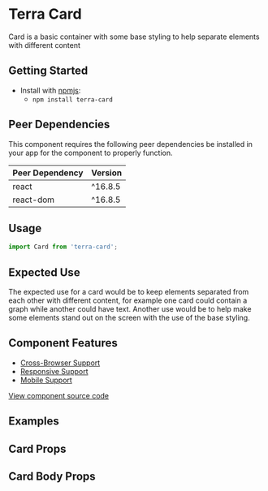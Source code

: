 


<Badge />

# Terra Card

Card is a basic container with some base styling to help separate elements with different content

## Getting Started

- Install with [npmjs](https://www.npmjs.com):
  - `npm install terra-card`

<!-- AUTO-GENERATED-CONTENT:START Peer Dependencies -->
## Peer Dependencies

This component requires the following peer dependencies be installed in your app for the component to properly function.

| Peer Dependency | Version |
|-|-|
| react | ^16.8.5 |
| react-dom | ^16.8.5 |

<!-- AUTO-GENERATED-CONTENT:END -->

## Usage

```jsx
import Card from 'terra-card';
```

## Expected Use

The expected use for a card would be to keep elements separated from each other with different content, for example one card could contain a graph while another could have text. Another use would be to help make some elements stand out on the screen with the use of the base styling.


## Component Features

 * [Cross-Browser Support](https://engineering.cerner.com/terra-ui/contributing/terra-ui/component-standards#cross-browser-support)
 * [Responsive Support](https://engineering.cerner.com/terra-ui/contributing/terra-ui/component-standards#responsive-support)
 * [Mobile Support](https://engineering.cerner.com/terra-ui/contributing/terra-ui/component-standards#mobile-support)

[View component source code](https://github.com/cerner/terra-core/tree/master/packages/terra-card)

## Examples
<CardDefault />
<CardRaised />
<CardPadding />
<CardPaddingVertical />
<CardPaddingHorizontal />
<CardPaddingHR />
<CardContentCentered />
<CardVisuallyHiddenText />

## Card Props
<CardPropsTable />

## Card Body Props
<CardBodyPropsTable />